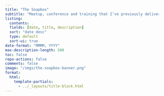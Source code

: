 ```yaml
---
title: "The Soapbox"
subtitle: "Meetup, conference and training that I’ve previously delivered."
listing:
  contents: .
  fields: [date, title, description]
  sort: "date desc"
  type: default
  sort-ui: true
date-format: "MMMM, YYYY"
max-description-length: 500
toc: false
repo-actions: false
comments: false
image: "/imgs/the-soapbox-banner.png"
format:
  html:
    template-partials:
      - ../_layouts/title-block.html
---
```

